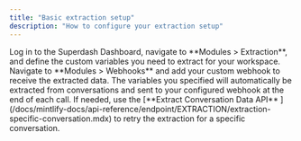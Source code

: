 ```yaml
---
title: "Basic extraction setup"
description: "How to configure your extraction setup"
---
```




<Steps>
  <Step title="First Step">
    Log in to the Superdash Dashboard, navigate to **Modules > Extraction**, and define the custom variables you need to extract for your workspace.
  </Step>
  <Step title="Second Step">
    Navigate to **Modules > Webhooks** and add your custom webhook to receive the extracted data.
  </Step>
  <Step title="Third Step (Optional)">
    The variables you specified will automatically be extracted from conversations and sent to your configured webhook at the end of each call. If needed, use the [**Extract Conversation Data API** ](/docs/mintlify-docs/api-reference/endpoint/EXTRACTION/extraction-specific-conversation.mdx) to retry the extraction for a specific conversation.
  </Step>
</Steps>

